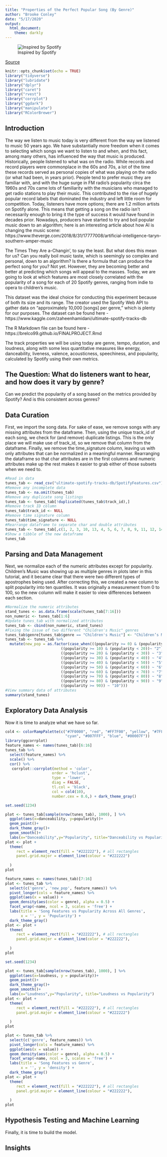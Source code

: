 ---
title: "Properties of the Perfect Popular Song (By Genre)"
author: "Brooke Conley"
date: "5/17/2020"
output: 
  html_document:
    theme: darkly
---
![Inspired by Spotify](spoty.png)
</center> [Source](https://www.google.com/url?sa=i&url=https%3A%2F%2Fdaynespromotions.com%2Fhow-to-grow-your-spotify-following%2F&psig=AOvVaw0cI4rQlicX8y-V_GYedhBD&ust=1589937724698000&source=images&cd=vfe&ved=0CAIQjRxqFwoTCPCgkt7hvukCFQAAAAAdAAAAABAD)



```{r setup, include=FALSE}
knitr::opts_chunk$set(echo = TRUE)
library("tidyverse")
library("lubridate")
library("dplyr")
library("caret")
library("rvest")
library("corrplot")
library("ggdark")
library("manipulate")
library("RColorBrewer")
```



## Introduction

The way we listen to music today is very different from the way we listened to music 50 years ago. We have substantially more freedom when it comes to selecting which songs we want to listen to and when, and this fact, among many others, has influenced the way that music is produced. Historically, people listened to what was on the radio. While records and record players were commonplace in the 60s and 70s, a lot of the time these records served as personal copies of what was playing on the radio (or what had been, in years prior). People tend to prefer music they are familiar with, and with the huge surge in FM radio's popularity circa the 1960s and 70s came lots of familiarity with the musicians who managed to get radio stations to play their music. This contributed to the rise of hugely popular record labels that dominated the industry and left little room for competition. Today, listeners have more options; there are 1.2 million artists on Spotify alone. This means that getting a song on the radio isn't necessarily enough to bring it the type of success it would have found in decades prior. Nowadays, producers have started to try and boil popular music down to an algorithm; here is an interesting article about how AI is changing the music scene: 
https://www.theverge.com/2018/8/31/17777008/artificial-intelligence-taryn-southern-amper-music

The Times They Are a-Changin', to say the least. But what does this mean for us? Can you really boil music taste, which is seemingly so complex and personal, down to an algorithm? Is there a formula that can produce the perfect song for you? Not yet. However, they are becoming better and better at predicting which songs will appeal to the masses. Today, we are going to look at which features are most closely correlated with the popularity of a song for each of 20 Spotify genres, ranging from indie to opera to children's music. 

This dataset was the ideal choice for conducting this experiment because of both its size and its range. The creator used the Spotify Web API to gather data on "approximately 10,000 [songs] per genre," which is plenty for our purposes. 
The dataset can be found here - https://www.kaggle.com/zaheenhamidani/ultimate-spotify-tracks-db 

The R Markdown file can be found here -
https://brelco99.github.io/FINALPROJECT.Rmd

The track properties we will be using today are genre, tempo, duration, and loudness, along with some less quantitative measures like energy, danceability, liveness, valence, acousticness, speechiness, and popularity, calculated by Spotify using their own metrics. 


## The Question: What do listeners want to hear, and how does it vary by genre? 
Can we predict the popularity of a song based on the metrics provided by Spotify? And is this consistent across genres?

## Data Curation
First, we import the song data. For sake of ease, we remove songs with any missing attributes from the dataframe. Then, using the unique track_id of each song, we check for (and remove) duplicate listings. This is the only place we will make use of track_id, so we remove that column from the dataframe. Finally, we remove the time_signature column, leaving us with only attributes that can be normalized in a meaningful manner. Rearranging the dataframe so that char attributes are in the first columns and numeric attributes make up the rest makes it easier to grab either of those subsets when we need to.
```{r, warning=FALSE, message=FALSE}
#Read in data
tunes_tab <- read_csv("ultimate-spotify-tracks-db/SpotifyFeatures.csv")
#Remove any incomplete data
tunes_tab <- na.omit(tunes_tab)
#Remove any duplicate song listings
tunes_tab <- tunes_tab[!duplicated(tunes_tab$track_id),]
#Remove track ID column
tunes_tab$track_id <- NULL
#Remove time signature column 
tunes_tab$time_signature <- NULL
#Rearrange dataframe to separate char and double attributes
tunes_tab <- tunes_tab[,c(1, 2, 3, 10, 13, 4, 5, 6, 7, 8, 9, 11, 12, 14, 15, 16)]
#Show a tibble of the new dataframe 
tunes_tab

```



## Parsing and Data Management

Next, we normalize each of the numeric attributes except for popularity. Children's Music was showing up as multiple genres in plots later in this tutorial, and it became clear that there were two different types of apostrophes being used. After correcting this, we created a new column to split popularity into ten quantiles. It was originally a measurement from 0 to 100, so the new column will make it easier to view differences between each section. 
```{r, warning=FALSE, message=FALSE}
#Normalize the numeric attributes
stand_tunes <- as.data.frame(scale(tunes_tab[7:16]))
non_numeric <- tunes_tab[1:6]
#Update tunes_tab with normalized attributes
tunes_tab <- cbind(non_numeric, stand_tunes)
#Fixing the issue of two different "Children's Music" genres
tunes_tab$genre[tunes_tab$genre == "Children's Music"] <- "Children’s Music"
tunes_tab <- tunes_tab %>% 
  mutate(new_pop = as.factor(case_when(((popularity >= 0) & (popularity < 10)) ~ "1",
                         ((popularity >= 10) & (popularity < 20))~ "2",
                         ((popularity >= 20) & (popularity < 30)) ~ "3",
                         ((popularity >= 30) & (popularity < 40)) ~ "4",
                         ((popularity >= 40) & (popularity < 50)) ~ "5",
                         ((popularity >= 50) & (popularity < 60)) ~ "6",
                         ((popularity >= 60) & (popularity < 70)) ~ "7",
                         ((popularity >= 70) & (popularity < 80)) ~ "8",
                         ((popularity >= 80) & (popularity < 90)) ~ "9",
                         ((popularity >= 90)) ~ "10")))
#View summary data of attributes
summary(stand_tunes)
```


## Exploratory Data Analysis

Now it is time to analyze what we have so far. 

```{r, warning=FALSE, message=FALSE}
col4 <- colorRampPalette(c("#7F0000", "red", "#FF7F00", "yellow", "#7FFF7F",
                           "cyan", "#007FFF", "blue", "#00007F"))
library(ggcorrplot)
feature_names <- names(tunes_tab)[6:16]
tunes_tab %>%
  select(feature_names) %>%
  scale() %>%
  cor() %>%
   corrplot::corrplot(method = 'color', 
                     order = 'hclust', 
                     type = 'lower', 
                     diag = FALSE, 
                     tl.col = 'black',
                     col = col4(10),
                     number.cex = 0.6,) + dark_theme_gray()

```


```{r, warning=FALSE, message=FALSE}
set.seed(1234)

plot <- tunes_tab[sample(nrow(tunes_tab), 1000), ] %>%
  ggplot(aes(x=danceability, y=popularity))+
  geom_point()+
  dark_theme_gray()+
  geom_smooth()+
  labs(x="Danceability",y="Popularity", title="Danceability vs Popularity")
plot <- plot +
  theme(
     rect = element_rect(fill = "#222222"), # all rectangles
     panel.grid.major = element_line(colour = "#222222")
   
  )
plot
```

```{r, fig.width=10, fig.height=10, warning=FALSE, message=FALSE}
feature_names <- names(tunes_tab)[7:16]
plot <- tunes_tab %>%
  select(c('genre', 'new_pop', feature_names)) %>%
  pivot_longer(cols = feature_names) %>%
  ggplot(aes(x = value)) +
  geom_density(aes(color = genre), alpha = 0.5) +
  facet_wrap(~name, ncol = 3, scales = 'free') +
  labs(title = 'Song Features vs Popularity Across All Genres',
       x = '', y = 'Popularity') +
  dark_theme_gray()
plot <- plot +
  theme(
     rect = element_rect(fill = "#222222"), # all rectangles
     panel.grid.major = element_line(color = "#222222"),
    
  ) 
plot
```

```{r, warning=FALSE, message=FALSE}
set.seed(1234)

plot <- tunes_tab[sample(nrow(tunes_tab), 1000), ] %>%
  ggplot(aes(x=loudness, y = popularity))+
  geom_point()+
  dark_theme_gray()+
  geom_smooth()+
  labs(x="Loudness",y="Popularity", title="Loudness vs Popularity")
plot <- plot +
  theme(
     rect = element_rect(fill = "#222222"), # all rectangles
     panel.grid.major = element_line(colour = "#222222")
   
  )
plot
```





```{r, fig.width=10, fig.height=10, warning=FALSE, message=FALSE}
plot <- tunes_tab %>%
  select(c('genre', feature_names)) %>%
  pivot_longer(cols = feature_names) %>%
  ggplot(aes(x = value)) +
  geom_density(aes(color = genre), alpha = 0.5) +
  facet_wrap(~name, ncol = 3, scales = 'free') +
  labs(title = 'Song Features vs Genre',
       x = '', y = 'density') +
  dark_theme_gray()
plot <- plot +
  theme(
     rect = element_rect(fill = "#222222"), # all rectangles
     panel.grid.major = element_line(colour = "#222222"),
    
  ) 
plot
```











## Hypothesis Testing and Machine Learning

Finally, it is time to build the model. 




## Insights














